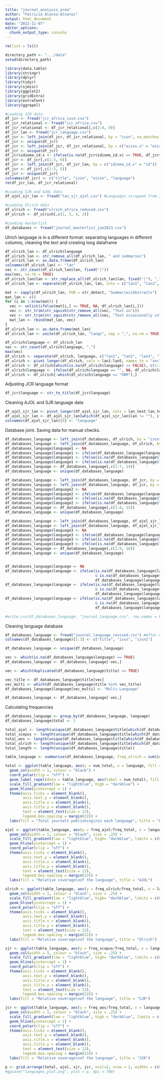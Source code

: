 ```yaml
---
title: "journal_analysis_area"
author: "Patricia Alonso-Álvarez"
output: html_document
date: "2022-11-07"
editor_options: 
  chunk_output_type: console
---
```


```r
rm(list = ls())
```

```r
directory_path <- ".../data"
setwd(directory_path)
```

```r
library(data.table)
library(stringr)
library(dplyr)
library(tidyr)
library(sjmisc)
library(ggplot2)
library(gridExtra)
library(extrafont)
library(ggrepel)
```

```r
#Loading JCR data
df_jcr <- fread("jcr_africa_issn.csv")
df_jcr_relational <- fread("jcr_africa.csv")
df_jcr_relational <- df_jcr_relational[,c(2:4, 9)]
df_jcr_lan <- fread("jcr_language.csv")
df_jcr <- left_join(df_jcr, df_jcr_relational, by = "issn", na_matches = "never")
df_jcr <- unique(df_jcr)
df_jcr <- left_join(df_jcr, df_jcr_relational, by = c("eissn.x" = "eissn"), na_matches = "never")
df_jcr <- unique(df_jcr)
df_jcr$idioma_id.x <- ifelse(is.na(df_jcr$idioma_id.x) == TRUE, df_jcr$idioma_id.y, df_jcr$idioma_id.x)
df_jcr <- df_jcr[,c(1:3, 6)]
df_jcr <- left_join(df_jcr, df_jcr_lan, by = c("idioma_id.x" = "id"))
df_jcr <- df_jcr[,c(1:3, 5)]
df_jcr <- unique(df_jcr)
colnames(df_jcr) <- c("title", "issn", "eissn", "language")
rm(df_jcr_lan, df_jcr_relational)

#Loading SJR and AJOL data
df_ajol_sjr_lan <- fread("lan_sjr_ajol.csv") #Languages scrapped from ISSN Portal and empty ones manually filled when manuscript language was explicit in their website

#Loading Ulrich data
df_ulrich <- fread("ulrich_africa_reduced.csv")
df_ulrich <- df_ulrich[,c(1, 3, 4, 2)]

#Loading masterlist
df_databases <- fread("journal_masterlist_jun2023.csv")
```

Ulrich language is in a different format: separating languages in different columns, cleaning the text and creating long dataframe 
```r
df_ulrich_lan <- df_ulrich$language
df_ulrich_lan <- str_remove_all(df_ulrich_lan, " and summaries")
df_ulrich_lan <- as.data.frame(df_ulrich_lan)
colnames(df_ulrich_lan) <- "lan"
vec <- str_count(df_ulrich_lan$lan, fixed("|"))
max(vec, na.rm = TRUE)
df_ulrich_lan$lan <- str_replace_all(df_ulrich_lan$lan, fixed("|"), ",")
df_ulrich_lan <- separate(df_ulrich_lan, lan, into = c("lan1", "lan2", "lan3", "lan4", "lan5", "lan6", "lan7"), sep = ",")

mat <- sapply(df_ulrich_lan, FUN = str_detect, "Summaries|Abstracts") 
mat_lan <- c()
for (i in 1:nrow(mat)) {
  vec <- unlist(ifelse(mat[i,] == TRUE, NA, df_ulrich_lan[i,]))
  vec <- str_trim(str_squish(str_remove_all(vec, "Text in")))
  vec <- str_trim(str_squish(str_remove_all(vec, "Text occasionally in")))
  mat_lan <- rbind(mat_lan, vec)
}
df_ulrich_lan <- as.data.frame(mat_lan)
df_ulrich_lan <- unite(df_ulrich_lan, "langs", sep = ",", na.rm = TRUE)

df_ulrich$language <- df_ulrich_lan
vec <- str_count(df_ulrich$language, ",")
max(vec)
df_ulrich <- separate(df_ulrich, language, c("lan1", "lan2", "lan3", "lan4", "lan5"), sep = ",")
df_ulrich <- pivot_longer(df_ulrich, cols = lan1:lan5, names_to = "vec", values_to = "language")
df_ulrich <- df_ulrich[which(is.na(df_ulrich$language) == FALSE), c(1:3, 5)]
df_ulrich$language <- ifelse(df_ulrich$language == "", NA, df_ulrich$language)
df_ulrich <- df_ulrich[-which(df_ulrich$language == "ORM"),]
```

Adjusting JCR language format
```r
df_jcr$language <- str_to_title(df_jcr$language)
```

Cleaning AJOL and SJR language data
```r
df_ajol_sjr_lan <- pivot_longer(df_ajol_sjr_lan, cols = lan_text:lan_text11, values_to = "lan", names_to = "x")
df_ajol_sjr_lan <- df_ajol_sjr_lan[which(df_ajol_sjr_lan$lan != ""), c(1:3, 5)]
colnames(df_ajol_sjr_lan)[4] <- "language"
```

Database joint. Saving data for manual checks.
```r
df_databases_language <- left_join(df_databases, df_ulrich, by = "issn", na_matches = "never")
df_databases_language <- left_join(df_databases_language, df_ulrich, by = c("title.x" = "title"), na_matches = "never")
df_databases_language$language1 <- NA
df_databases_language$language1 <- ifelse(df_databases_language$language.x == df_databases_language$language.y,  df_databases_language$language.x, df_databases_language$language1)
df_databases_language$language1 <- ifelse(is.na(df_databases_language$language.x) == TRUE, df_databases_language$language.y, df_databases_language$language1)
df_databases_language$language1 <- ifelse(is.na(df_databases_language$language.y) == TRUE, df_databases_language$language.x, df_databases_language$language1)
df_databases_language <- df_databases_language[,c(1:7, 14)]
df_databases_language <- unique(df_databases_language)

df_databases_language <- left_join(df_databases_language, df_jcr, by = c("issn.x" = "issn"), na_matches = "never")
df_databases_language <- left_join(df_databases_language, df_jcr, by = c("title.x" = "title"), na_matches = "never")
df_databases_language$language2 <- NA
df_databases_language$language2 <- ifelse(df_databases_language$language.x == df_databases_language$language.y,  df_databases_language$language.x, df_databases_language$language2)
df_databases_language$language2 <- ifelse(is.na(df_databases_language$language.x) == TRUE, df_databases_language$language.y, df_databases_language$language2)
df_databases_language$language2 <- ifelse(is.na(df_databases_language$language.y) == TRUE, df_databases_language$language.x, df_databases_language$language2)
df_databases_language <- df_databases_language[,c(1:8, 15)]
df_databases_language <- unique(df_databases_language)

df_databases_language <- left_join(df_databases_language, df_ajol_sjr_lan, by = c("issn.x" = "issn"), na_matches = "never")
df_databases_language <- left_join(df_databases_language, df_ajol_sjr_lan, by = c("title.x" = "title"), na_matches = "never")
df_databases_language$language3 <- NA
df_databases_language$language3 <- ifelse(df_databases_language$language.x == df_databases_language$language.y,  df_databases_language$language.x, df_databases_language$language3)
df_databases_language$language3 <- ifelse(is.na(df_databases_language$language.x) == TRUE, df_databases_language$language.y, df_databases_language$language3)
df_databases_language$language3 <- ifelse(is.na(df_databases_language$language.y) == TRUE, df_databases_language$language.x, df_databases_language$language3)
df_databases_language <- df_databases_language[,c(1:9, 16)]
df_databases_language <- unique(df_databases_language)


df_databases_language$language <- NA
df_databases_language$language <- ifelse(is.na(df_databases_language$language2) == TRUE 
                                         & is.na(df_databases_language$language3) == TRUE,  
                                         df_databases_language$language1, df_databases_language$language)
df_databases_language$language <- ifelse(is.na(df_databases_language$language1) == TRUE 
                                         & is.na(df_databases_language$language3) == TRUE,  
                                         df_databases_language$language2, df_databases_language$language)
df_databases_language$language <- ifelse(is.na(df_databases_language$language1) == TRUE 
                                         & is.na(df_databases_language$language2) == TRUE,  
                                         df_databases_language$language3, df_databases_language$language)

#write.csv(df_databases_language, "journal_language.csv", row.names = FALSE)
```

Cleaning language database
```r
df_databases_language <- fread("journal_language_revised.csv") #After manual checks
colnames(df_databases_language)[1:3] <- c("title", "issn", "issn2")

df_databases_language <- unique(df_databases_language)

vec <- which(is.na(df_databases_language$language) == TRUE)
df_databases_language <- df_databases_language[-vec,]

vec <- which(duplicated(df_databases_language$title) == TRUE)

vec_title <- df_databases_language$title[vec]
vec_multi <- which(df_databases_language$title %in% vec_title)
df_databases_language$language[vec_multi] <- "Multi-Language"

df_databases_language <- df_databases_language[-vec,]
```

Calculating frequencies
```r
df_databases_language <- group_by(df_databases_language, language)
df_databases_language$total <- 1

total_ajol <- length(unique(df_databases_language$title[which(df_databases_language$is_ajol == 1)]))
total_scopus <- length(unique(df_databases_language$title[which(df_databases_language$is_scopus == 1)]))
total_wos <- length(unique(df_databases_language$title[which(df_databases_language$is_wos == 1)]))
total_ulrich <- length(unique(df_databases_language$title[which(df_databases_language$is_ulrich == 1)]))
total_length <- length(unique(df_databases_language$title))

table_language <- summarise(df_databases_language, freq_ulrich = sum(is_ulrich)/total_ulrich, freq_ajol = sum(is_ajol)/total_ajol, freq_scopus = sum(is_scopus)/total_scopus, freq_wos = sum(is_wos)/total_wos, freq_total = sum(total)/total_length, num_total = sum(total))
```

```r
total <- ggplot(table_language, aes(y = num_total, x = language, fill = num_total)) +
  geom_col(width = 1, colour = "black") +
  coord_polar(clip = "off") +
  geom_label_repel(data = table_language, aes(label = num_total), fill = "white", size = 4) +
  scale_fill_gradient(low = "lightblue", high = "darkblue") +
  geom_hline(yintercept = 1) + 
  theme(axis.ticks = element_blank(),
        axis.text.y = element_blank(), 
        axis.title.x = element_blank(),
        axis.title.y = element_blank(),
        text = element_text(size = 12),
        legend.box.spacing = margin(22)) +
  labs(fill = "Total journals publishing\nin each language", title = "Full dataset")

ajol <- ggplot(table_language, aes(y = freq_ajol/freq_total, x = language, fill = freq_ajol/freq_total)) +
  geom_col(width = 1, colour = "black", size = .25) +
  scale_fill_gradient(low = "lightblue", high= "darkblue", limits = c(0, 5), oob = scales::squish) +
  geom_hline(yintercept = 1) + 
  coord_polar(clip = "off") +
  theme(axis.ticks = element_blank(),
        axis.text.y = element_blank(), 
        axis.title.x = element_blank(),
        axis.title.y = element_blank(),
        text = element_text(size = 12),
        legend.box.spacing = margin(22)) +
  labs(fill = "Relative coverage\nof the language", title = "AJOL")

ulrich <- ggplot(table_language, aes(y = freq_ulrich/freq_total, x = language, fill = freq_ulrich/freq_total)) +
  geom_col(width = 1, colour = "black", size = .25) +
  scale_fill_gradient(low = "lightblue", high= "darkblue", limits = c(0, 5), oob = scales::squish) +
  geom_hline(yintercept = 1) + 
  coord_polar(clip = "off") +
  theme(axis.ticks = element_blank(),
        axis.text.y = element_blank(), 
        axis.title.x = element_blank(),
        axis.title.y = element_blank(),
        text = element_text(size = 12),
        legend.box.spacing = margin(22)) +
  labs(fill = "Relative coverage\nof the language", title = "Ulrich")

sjr <- ggplot(table_language, aes(y = freq_scopus/freq_total, x = language, fill = freq_scopus/freq_total)) +
  geom_col(width = 1, colour = "black", size = .25) +
  scale_fill_gradient(low = "lightblue", high= "darkblue", limits = c(0, 5), oob = scales::squish) +
  geom_hline(yintercept = 1) + 
  coord_polar(clip = "off") +
  theme(axis.ticks = element_blank(),
        axis.text.y = element_blank(), 
        axis.title.x = element_blank(),
        axis.title.y = element_blank(),
        text = element_text(size = 12),
        legend.box.spacing = margin(22)) +
  labs(fill = "Relative coverage\nof the language", title = "SJR")

jcr <- ggplot(table_language, aes(y = freq_wos/freq_total, x = language, fill = freq_wos/freq_total)) +
  geom_col(width = 1, colour = "black", size = .25) +
  scale_fill_gradient(low = "lightblue", high = "darkblue", limits = c(0, 5), oob = scales::squish) +
  geom_hline(yintercept = 1) + 
  coord_polar(clip = "off") +
  theme(axis.ticks = element_blank(),
        axis.text.y = element_blank(), 
        axis.title.x = element_blank(),
        axis.title.y = element_blank(),
        text = element_text(size = 12),
        legend.box.spacing = margin(22)) +
  labs(fill = "Relative coverage\nof the language", title = "JCR")

p <- grid.arrange(total, ajol, sjr, jcr, ncol=2, nrow = 2, widths = c(0.5, 0.5))
#ggsave("languages_plot.png", plot = p, dpi = 700)
```
